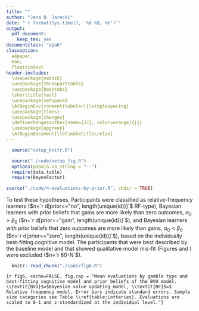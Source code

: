 ```yaml
---
title: ""
author: "Jana B. Jarecki"
date: "`r format(Sys.time(), '%d %B, %Y')`"
output:
  pdf_document:
    keep_tex: yes
documentclass: "apa6"
classoption:
  a4paper,
  man,
  floatsintext
header-includes:
  \usepackage{natbib}
  \usepackage{threeparttable}
  \usepackage{booktabs}
  \shorttitle{test}
  \usepackage{setspace}
  \AtBeginEnvironment{tabular}{\singlespacing}
  \usepackage{times}
  \usepackage{changes}
  \definechangesauthor[name={JJ}, color=orange]{jj}
  \usepackage{upgreek}
  \AtBeginDocument{\let\maketitle\relax}
---
```


```r
  source("setup_knitr.R")
```

```r
  source("./code/setup_fig.R")
  options(papaja.na_string = "--")
  require(data.table)
  require(BayesFactor)
```

```r
source("./code/4-evaluations-by-prior.R", chdir = TRUE)
```


To test these hypotheses, Participants were classified as relative-frequency learners ($n=`r d[prior=="no", length(unique(id))]`$ RF-type), Bayesian learners with prior beliefs that gains are more likely than zero outcomes, $\alpha_0 > \beta_0$ ($n=`r d[prior=="gain", length(unique(id))]`$), and Bayesian learners with prior beliefs that zero outcomes are more likely than gains, $\alpha_0 < \beta_0$ ($n=`r d[prior=="zero", length(unique(id))]`$), based on the individually best-fitting cognitive model. The participants that were best described by the baseline model and that showed qualitative model mis-fit (Figures \ref{fig:fig5} and \ref{fig:fig5_2}) were excluded ($n=`r 80-N`$).

\added[id=jj]{Figure \ref{fig:fig6}a shows that the RF-type participants kept their valuations relatively stable independent of sample size whereas the Bayesian participants changed their evaluations with sample size. Those Bayesian participants who were described by a prior belief that zero outcomes were very likely (zero-outcome prior) increased their evaluations of p-bets. Those Bayesian participants who were described by prior belief that positive outcomes were very likely (gain prior) slightly decreased their evaluations of \$-bets, as predicted. Statistical analyses by means of a Bayesian mixed-effects model}\footnote{Regressing the (normalized, within-person z-standardized) evaluations on the predictors sample size category (coded as 1,2,3,4), gamble type, and learner class (BVU-gain-prior, BVU-loss-prior, RF) and interactions of the predictors, with a by-participant random intercept; categorical predictors were effects-coded to facilitate interpretation of interactions. The statistical model used weakly informative priors.} \added[id=jj]{supported a model that includes a sample size x learner type interaction and a gamble type x learner type interaction ($M_1$) over a model without the first interaction term ($BF\textsubscript{10} `r BF_value1`$) and over a model without the second interaction term ($BF\textsubscript{20} `r BF_value2`$). The modal posterior regression coefficient estimates for the effect of sample size on valuation in Bayesian learners with zero-outcome priors who sampled p-bets was positive, $b_\textsubscript{BVU,zero,p-bet}$ `r b_pz`, and for Bayesians with gain priors who sampled \$-bets the estimate was negative, $b_\textsubscript{BVU,gain,\$-bet}$ `r b_dg`, as hypothesized. For RF-type participants and contrary to the RF model predictions, the estimated regression coefficients for the effect of sample size on the valuations showed trends: the modal coefficient for p-bets was $b_\textsubscript{RF,p-bet}$ `r b_pn`, and for \$-bets it was $b_\textsubscript{RF,\$-bet}$ `r b_dn`. This indicates that even those participants best-described by the relative frequency model were influenced by sample size to a small degree.}

```r
  knitr::read_chunk("./code/fig6.R")
```

```{r fig6, cache=FALSE, fig.cap = "Mean evaluations by gamble type and best-fitting cognitive model and prior beliefs of the BVU model. \\textit{BVU}$=$Bayesian value updating model, \\textit{RF}$=$ Relative frequency model. Error bars indicate standard errors. Sample size categories see Table \\ref{table:Lotteries}. Evaluations are scaled to 0-1 and z-standardized at the individual level."}
```

\textit{Predictions about confidence.}
\added[id=jj]{The Bayesian model also predicts that people's confidence in their beliefs should increase with more evidence they gather. Thus Bayesian learners' confidence is expected to increase with sample size. The relative frequency model makes no predictions about confidence. To test this, we classified participants into Bayesian and relative-frequency learners based on the best-fitting model. Mean confidence ratings of Bayesian-type learners, z-standardized within participants, increased only slightly from the extra small sample size ($`r d[samplesizecat == "xs" & model == "bvu", paste_msd(conf_scaled, label = T)]`$), to the small sample size ($`r d[samplesizecat == "s" & model == "bvu", paste_msd(conf_scaled, label = T)]`$), medium sample size ($`r d[samplesizecat == "m" & model == "bvu", paste_msd(conf_scaled, label = T)]`$), and large sample size ($`r d[samplesizecat == "l" & model == "bvu", paste_msd(conf_scaled, label = T)]`$, Figure \ref{fig:fig6}b), but statistical analyses showed that a linear regression model}\footnote{Regressing the (within-person z-standardized) confidence ratings on the predictors sample size category (coded as 1,2,3,4), gamble type, and winning model (BVU, RF), and interactions of the predictors, with a by-participant random intercept; categorical predictors were effects-coded to facilitate interpretation of interactions.} \added[id=jj]{($M_1$) that includes the sample size as predictor performed worse than an intercept-only model ($BF_{01}`r 1/BF_conf_prior`$).}
